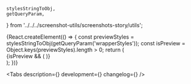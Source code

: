 
    stylesStringToObj,
    getQueryParam,
} from '../../../screenshot-utils/screenshots-story/utils';

<Meta title='Components/PatternLock' component={PatternLock} id='PatternLock' />

<!-- Canvas -->

<Story name='PatternLock'>
    {React.createElement(() => {
        const previewStyles = stylesStringToObj(getQueryParam('wrapperStyles'));
        const isPreview = Object.keys(previewStyles).length > 0;
        return (
            <div style={previewStyles}>
                {isPreview && (
                    <style>
                        {`
                    :root {
                        --color-light-bg-primary: var(--color-light-bg-secondary);
                    }`}
                    </style>
                )}
                <ModeChecker />
                <PatternLock
                    observeTokens={true}
                    themeState={radios(
                        'themeState',
                        { initial: 'initial', success: 'success', failure: 'failure' },
                        'initial',
                    )}
                    justifyNodes={radios(
                        'justifyNodes',
                        { 'space-around': 'space-around', 'space-between': 'space-between' },
                        'space-between',
                    )}
                    error={text('error', '')}
                    showForgotCodeBtn={boolean('showForgotCodeBtn', false)}
                />
            </div>
        );
    })}
</Story>

<!-- Docs -->

<ComponentHeader
    name='PatternLock'
    version={version}
    package='@alfalab/core-components/pattern-lock'
    children='Компонент для авторизации пользователя с помощью графического ключа.'
/>

<Tabs description={<Description />} development={<Development />} changelog={<Changelog />} />

